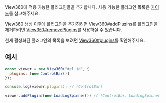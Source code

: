 
<OptionDescriptor type="Array<View360Plugin>" defaultVal="[]" added="4.0.0" />

View360에 적용 가능한 플러그인들을 추가합니다.
사용 가능한 플러그인 목록은 [가이드](/docs/plugins)를 참고해주세요.

View360 생성 이후에 플러그인을 추가하려면 [View360#addPlugins](/docs/api/Class/View360#addPlugins)를
플러그인을 제거하려면 [View360#removePlugins](/docs/api/Class/View360#removePlugins)를 사용하실 수 있습니다.

현재 활성화된 플러그인의 목록을 보려면 [View360#plugins](/docs/api/Class/View360#plugins)를 확인해주세요.

## 예시
```js
const viewer = new View360("#el_id", {
  plugins: [new ControlBar()]
});

console.log(viewer.plugins); // [ControlBar]

viewer.addPlugins(new LoadingSpinner()) // [ControlBar, LoadingSpinner];
```
